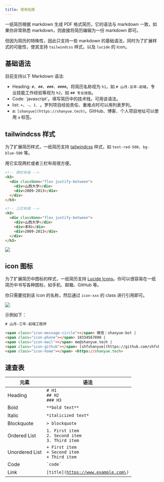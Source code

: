 ```yaml
---
title: 使用指南
---
```


一纸简历根据 markdown 生成 PDF 格式简历，它的语法与 markdown 一致，如果你非常熟悉 markdown，则直接将简历编辑为一份 markdown 即可。

但因为简历的特殊性，因此只支持一些 markdown 的基础语法，同时为了扩展样式的可能性，使其支持 `tailwindcss` 样式，以及 `lucide` 的 icon。

## 基础语法

目前支持以下 Markdown 语法:

+ Heading: `#`、`##`、`###`、`####`。将简历名称视为 `h1`，如 `# 山月-五年-前端`，专业技能工作经验等视为 `h2`，如 `## 专业技能`。
+ Code: \`javascript\`。填写简历中的技术栈，可用该语法。
+ list: `+`、`-`、`1. `。罗列项目经验责任、重难点时可以用列表罗列。
+ a: `[shanyue](https://shanyue.tech)`。GitHub、博客、个人项目地址可以使用 `a` 标签。

## tailwindcss 样式

为了扩展简历样式，一纸简历支持 [tailwindcss](https://tailwindcss.com) 样式，如 `text-red-500`、`bg-blue-500` 等。

用它实现两栏或者三栏布局很方便。

``` html
<!-- 两栏布局 -->
<h3>
  <div className="flex justify-between">
    <div>山西大学</div>
    <div>2009-2013</div>
  </div>
</h3>

<!-- 三拦布局 -->
<h3>
  <div className="flex justify-between">
    <div>山西大学</div>
    <div>本科</div>
    <div>2009-2013</div>
  </div>
</h3>
```

![](https://static.shanyue.tech/images/24-04-18/clipboard-2791.7a3727.webp)

## icon 图标

为了扩展简历中图标的样式，一纸简历支持 [Lucide Icons](https://lucide.dev/icons/)。你可以很容易在一纸简历中书写各种图标，如手机、邮箱、GitHub 等。

你只需要找到该 Icon 的名称，然后通过 `icon-xxx` 的 class 进行引用即可。

![](https://static.shanyue.tech/images/24-04-18/clipboard-7222.e4a30c.webp)

示例如下：

``` html
# 山月-三年-前端工程师

<span class="icon-message-circle"></span> 微信：shanyue-bot |
<span class="icon-phone"></span> 18334567890 |
<span class="icon-mail"></span> me@shanyue.tech |
<span class="icon-github"></span> [shfshanyue](https://github.com/shfshanyue) |
<span class="icon-home"></span> <https://shanyue.tech>
```

## 速查表

| 元素             | 语法                                                                                            | 
|-----------------|-------------------------------------------------------------------------------------------------|
| Heading         | <code># H1<br/>## H2<br/>### H3</code>                                                          |
| Bold            | <code>\*\*bold text\*\*</code>                                                                  |
| Italic          | <code>\*italicized text\*</code>                                                                |
| Blockquote      | <code>\> blockquote</code>                                                                      |
| Ordered List    | <code>1. First item<br/>2. Second item<br/>3. Third item</code>                                 |
| Unordered List  | <code>+ First item<br/>+ Second item<br/>+ Third item</code>                                    |
| Code            | <code>\`code\`</code>                                                                           |
| Link            | <code>\[title\]\(https://www.example.com\)</code>                                               |
